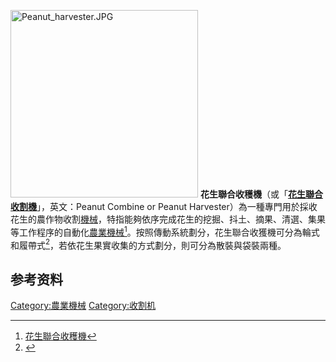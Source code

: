 [[File:Peanut_harvester.JPG|300px]]
'''花生聯合收穫機'''（或「'''[[花生|花生]][[聯合收割機|聯合收割機]]'''」，英文：Peanut Combine or Peanut Harvester）為一種專門用於採收花生的農作物收割[[機械|機械]]，特指能夠依序完成花生的挖掘、抖土、摘果、清選、集果等工作程序的自動化[[農業機械|農業機械]]<ref>[http://ycmltd.com/?%E8%8A%B1%E7%94%9F%E8%81%AF%E5%90%88%E6%94%B6%E7%A9%AB%E6%A9%9F 花生聯合收穫機]{{dead link|date=2018年4月 |bot=InternetArchiveBot |fix-attempted=yes }}</ref>。按照傳動系統劃分，花生聯合收獲機可分為輪式和履帶式<ref>{{Cite web |url=http://taiwan-agbook.blogspot.com/2008/04/10.html |title=收穫機械化面面觀 |accessdate=2009-07-12 |archive-date=2016-03-05 |archive-url=https://web.archive.org/web/20160305050405/http://taiwan-agbook.blogspot.com/2008/04/10.html |dead-url=no }}</ref>，若依花生果實收集的方式劃分，則可分為散裝與袋裝兩種。

==参考资料==
{{reflist}}

[[Category:農業機械|Category:農業機械]]
[[Category:收割机|Category:收割机]]